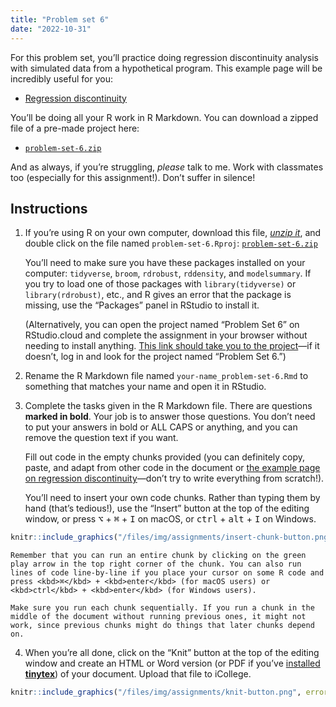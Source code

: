 ```yaml
---
title: "Problem set 6"
date: "2022-10-31"
---
```


For this problem set, you'll practice doing regression discontinuity analysis with simulated data from a hypothetical program. This example page will be incredibly useful for you:

- [Regression discontinuity](/example/rdd,qmd)

You'll be doing all your R work in R Markdown. You can download a zipped file of a pre-made project here:

- [<i class="fas fa-file-archive"></i> `problem-set-6.zip`](/projects/problem-set-6.zip)

And as always, if you're struggling, *please* talk to me. Work with classmates too (especially for this assignment!). Don't suffer in silence!


## Instructions

1. If you're using R on your own computer, download this file, [*unzip it*](/resource/unzipping.qmd), and double click on the file named `problem-set-6.Rproj`: [<i class="fas fa-file-archive"></i> `problem-set-6.zip`](/projects/problem-set-6.zip)

    You'll need to make sure you have these packages installed on your computer: `tidyverse`, `broom`, `rdrobust`, `rddensity`, and `modelsummary`. If you try to load one of those packages with `library(tidyverse)` or `library(rdrobust)`, etc., and R gives an error that the package is missing, use the "Packages" panel in RStudio to install it.

    (Alternatively, you can open the project named "Problem Set 6" on RStudio.cloud and complete the assignment in your browser without needing to install anything. [This link should take you to the project](https://rstudio.cloud/spaces/205054/project/3424174)—if it doesn't, log in and look for the project named "Problem Set 6.")

2. Rename the R Markdown file named `your-name_problem-set-6.Rmd` to something that matches your name and open it in RStudio.

3. Complete the tasks given in the R Markdown file. There are questions **marked in bold**. Your job is to answer those questions. You don't need to put your answers in bold or ALL CAPS or anything, and you can remove the question text if you want.

    Fill out code in the empty chunks provided (you can definitely copy, paste, and adapt from other code in the document or [the example page on regression discontinuity](/example/rdd.qmd)—don't try to write everything from scratch!).

    You'll need to insert your own code chunks. Rather than typing them by hand (that's tedious!), use the "Insert" button at the top of the editing window, or press  <kbd>⌥</kbd> + <kbd>⌘</kbd> + <kbd>I</kbd> on macOS, or <kbd>ctrl</kbd> + <kbd>alt</kbd> + <kbd>I</kbd> on Windows.

```r
knitr::include_graphics("/files/img/assignments/insert-chunk-button.png", error = FALSE)
```

    Remember that you can run an entire chunk by clicking on the green play arrow in the top right corner of the chunk. You can also run lines of code line-by-line if you place your cursor on some R code and press <kbd>⌘</kbd> + <kbd>enter</kbd> (for macOS users) or <kbd>ctrl</kbd> + <kbd>enter</kbd> (for Windows users).

    Make sure you run each chunk sequentially. If you run a chunk in the middle of the document without running previous ones, it might not work, since previous chunks might do things that later chunks depend on.

4. When you're all done, click on the "Knit" button at the top of the editing window and create an HTML or Word version (or PDF if you've [installed **tinytex**](/resource/install.qmd#install-tinytex)) of your document. Upload that file to iCollege.

```r
knitr::include_graphics("/files/img/assignments/knit-button.png", error = FALSE)
```
